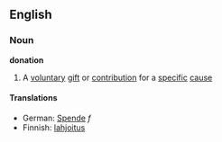 == English ==
=== Noun ===
'''donation'''

# A [[voluntary]] [[gift]] or [[contribution]] for a [[specific]] [[cause]]

==== Translations ====

* German: [[Spende]] ''f''
* Finnish: [[lahjoitus]]